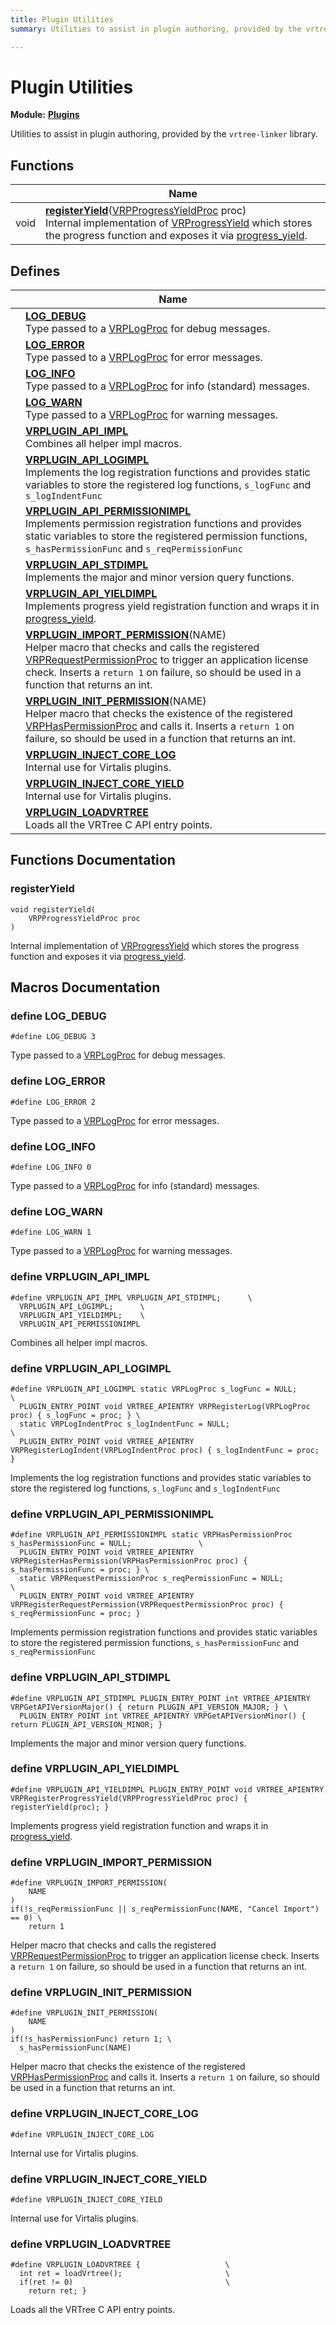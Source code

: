 ```yaml
---
title: Plugin Utilities
summary: Utilities to assist in plugin authoring, provided by the vrtree-linker library. 

---
```


# Plugin Utilities

**Module:** **[Plugins](../Modules/group__api__plugins.mdx)**

Utilities to assist in plugin authoring, provided by the `vrtree-linker` library. 

## Functions

|                | Name           |
| -------------- | -------------- |
| void | **[registerYield](../Modules/group__api__plugin__utils.mdx#registeryield)**([VRPProgressYieldProc](../Modules/group__api__plugin__interface.mdx#typedef-vrpprogressyieldproc) proc)<br />Internal implementation of [VRProgressYield](../Modules/group__api__plugin__interface.mdx#typedef-vrpprogressyieldproc) which stores the progress function and exposes it via [progress_yield](../Modules/group__api__plugins.mdx#progress-yield).  |

## Defines

|                | Name           |
| -------------- | -------------- |
|  | **[LOG_DEBUG](../Modules/group__api__plugin__utils.mdx#define-log-debug)** <br />Type passed to a [VRPLogProc](../Modules/group__api__plugin__interface.mdx#typedef-vrplogproc) for debug messages.  |
|  | **[LOG_ERROR](../Modules/group__api__plugin__utils.mdx#define-log-error)** <br />Type passed to a [VRPLogProc](../Modules/group__api__plugin__interface.mdx#typedef-vrplogproc) for error messages.  |
|  | **[LOG_INFO](../Modules/group__api__plugin__utils.mdx#define-log-info)** <br />Type passed to a [VRPLogProc](../Modules/group__api__plugin__interface.mdx#typedef-vrplogproc) for info (standard) messages.  |
|  | **[LOG_WARN](../Modules/group__api__plugin__utils.mdx#define-log-warn)** <br />Type passed to a [VRPLogProc](../Modules/group__api__plugin__interface.mdx#typedef-vrplogproc) for warning messages.  |
|  | **[VRPLUGIN_API_IMPL](../Modules/group__api__plugin__utils.mdx#define-vrplugin-api-impl)** <br />Combines all helper impl macros.  |
|  | **[VRPLUGIN_API_LOGIMPL](../Modules/group__api__plugin__utils.mdx#define-vrplugin-api-logimpl)** <br />Implements the log registration functions and provides static variables to store the registered log functions, `s_logFunc` and `s_logIndentFunc` |
|  | **[VRPLUGIN_API_PERMISSIONIMPL](../Modules/group__api__plugin__utils.mdx#define-vrplugin-api-permissionimpl)** <br />Implements permission registration functions and provides static variables to store the registered permission functions, `s_hasPermissionFunc` and `s_reqPermissionFunc` |
|  | **[VRPLUGIN_API_STDIMPL](../Modules/group__api__plugin__utils.mdx#define-vrplugin-api-stdimpl)** <br />Implements the major and minor version query functions.  |
|  | **[VRPLUGIN_API_YIELDIMPL](../Modules/group__api__plugin__utils.mdx#define-vrplugin-api-yieldimpl)** <br />Implements progress yield registration function and wraps it in [progress_yield](../Modules/group__api__plugins.mdx#progress-yield).  |
|  | **[VRPLUGIN_IMPORT_PERMISSION](../Modules/group__api__plugin__utils.mdx#define-vrplugin-import-permission)**(NAME) <br />Helper macro that checks and calls the registered [VRPRequestPermissionProc](../Modules/group__api__plugin__interface.mdx#typedef-vrprequestpermissionproc) to trigger an application license check. Inserts a `return 1` on failure, so should be used in a function that returns an int.  |
|  | **[VRPLUGIN_INIT_PERMISSION](../Modules/group__api__plugin__utils.mdx#define-vrplugin-init-permission)**(NAME) <br />Helper macro that checks the existence of the registered [VRPHasPermissionProc](../Modules/group__api__plugin__interface.mdx#typedef-vrphaspermissionproc) and calls it. Inserts a `return 1` on failure, so should be used in a function that returns an int.  |
|  | **[VRPLUGIN_INJECT_CORE_LOG](../Modules/group__api__plugin__utils.mdx#define-vrplugin-inject-core-log)** <br />Internal use for Virtalis plugins.  |
|  | **[VRPLUGIN_INJECT_CORE_YIELD](../Modules/group__api__plugin__utils.mdx#define-vrplugin-inject-core-yield)** <br />Internal use for Virtalis plugins.  |
|  | **[VRPLUGIN_LOADVRTREE](../Modules/group__api__plugin__utils.mdx#define-vrplugin-loadvrtree)** <br />Loads all the VRTree C API entry points.  |


## Functions Documentation

### registerYield

```
void registerYield(
    VRPProgressYieldProc proc
)
```

Internal implementation of [VRProgressYield](../Modules/group__api__plugin__interface.mdx#typedef-vrpprogressyieldproc) which stores the progress function and exposes it via [progress_yield](../Modules/group__api__plugins.mdx#progress-yield). 



## Macros Documentation

### define LOG_DEBUG

```
#define LOG_DEBUG 3
```

Type passed to a [VRPLogProc](../Modules/group__api__plugin__interface.mdx#typedef-vrplogproc) for debug messages. 

### define LOG_ERROR

```
#define LOG_ERROR 2
```

Type passed to a [VRPLogProc](../Modules/group__api__plugin__interface.mdx#typedef-vrplogproc) for error messages. 

### define LOG_INFO

```
#define LOG_INFO 0
```

Type passed to a [VRPLogProc](../Modules/group__api__plugin__interface.mdx#typedef-vrplogproc) for info (standard) messages. 

### define LOG_WARN

```
#define LOG_WARN 1
```

Type passed to a [VRPLogProc](../Modules/group__api__plugin__interface.mdx#typedef-vrplogproc) for warning messages. 

### define VRPLUGIN_API_IMPL

```
#define VRPLUGIN_API_IMPL VRPLUGIN_API_STDIMPL;      \
  VRPLUGIN_API_LOGIMPL;      \
  VRPLUGIN_API_YIELDIMPL;    \
  VRPLUGIN_API_PERMISSIONIMPL
```

Combines all helper impl macros. 

### define VRPLUGIN_API_LOGIMPL

```
#define VRPLUGIN_API_LOGIMPL static VRPLogProc s_logFunc = NULL;                                   \
  PLUGIN_ENTRY_POINT void VRTREE_APIENTRY VRPRegisterLog(VRPLogProc proc) { s_logFunc = proc; } \
  static VRPLogIndentProc s_logIndentFunc = NULL;                       \
  PLUGIN_ENTRY_POINT void VRTREE_APIENTRY VRPRegisterLogIndent(VRPLogIndentProc proc) { s_logIndentFunc = proc; }
```

Implements the log registration functions and provides static variables to store the registered log functions, `s_logFunc` and `s_logIndentFunc`

### define VRPLUGIN_API_PERMISSIONIMPL

```
#define VRPLUGIN_API_PERMISSIONIMPL static VRPHasPermissionProc s_hasPermissionFunc = NULL;               \
  PLUGIN_ENTRY_POINT void VRTREE_APIENTRY VRPRegisterHasPermission(VRPHasPermissionProc proc) { s_hasPermissionFunc = proc; } \
  static VRPRequestPermissionProc s_reqPermissionFunc = NULL;           \
  PLUGIN_ENTRY_POINT void VRTREE_APIENTRY VRPRegisterRequestPermission(VRPRequestPermissionProc proc) { s_reqPermissionFunc = proc; }
```

Implements permission registration functions and provides static variables to store the registered permission functions, `s_hasPermissionFunc` and `s_reqPermissionFunc`

### define VRPLUGIN_API_STDIMPL

```
#define VRPLUGIN_API_STDIMPL PLUGIN_ENTRY_POINT int VRTREE_APIENTRY VRPGetAPIVersionMajor() { return PLUGIN_API_VERSION_MAJOR; } \
  PLUGIN_ENTRY_POINT int VRTREE_APIENTRY VRPGetAPIVersionMinor() { return PLUGIN_API_VERSION_MINOR; }
```

Implements the major and minor version query functions. 

### define VRPLUGIN_API_YIELDIMPL

```
#define VRPLUGIN_API_YIELDIMPL PLUGIN_ENTRY_POINT void VRTREE_APIENTRY VRPRegisterProgressYield(VRPProgressYieldProc proc) { registerYield(proc); }
```

Implements progress yield registration function and wraps it in [progress_yield](../Modules/group__api__plugins.mdx#progress-yield). 

### define VRPLUGIN_IMPORT_PERMISSION

```
#define VRPLUGIN_IMPORT_PERMISSION(
    NAME
)
if(!s_reqPermissionFunc || s_reqPermissionFunc(NAME, "Cancel Import") == 0) \
    return 1
```

Helper macro that checks and calls the registered [VRPRequestPermissionProc](../Modules/group__api__plugin__interface.mdx#typedef-vrprequestpermissionproc) to trigger an application license check. Inserts a `return 1` on failure, so should be used in a function that returns an int. 

### define VRPLUGIN_INIT_PERMISSION

```
#define VRPLUGIN_INIT_PERMISSION(
    NAME
)
if(!s_hasPermissionFunc) return 1; \
  s_hasPermissionFunc(NAME)
```

Helper macro that checks the existence of the registered [VRPHasPermissionProc](../Modules/group__api__plugin__interface.mdx#typedef-vrphaspermissionproc) and calls it. Inserts a `return 1` on failure, so should be used in a function that returns an int. 

### define VRPLUGIN_INJECT_CORE_LOG

```
#define VRPLUGIN_INJECT_CORE_LOG 
```

Internal use for Virtalis plugins. 

### define VRPLUGIN_INJECT_CORE_YIELD

```
#define VRPLUGIN_INJECT_CORE_YIELD 
```

Internal use for Virtalis plugins. 

### define VRPLUGIN_LOADVRTREE

```
#define VRPLUGIN_LOADVRTREE {                   \
  int ret = loadVrtree();                       \
  if(ret != 0)                                  \
    return ret; }
```

Loads all the VRTree C API entry points. 



